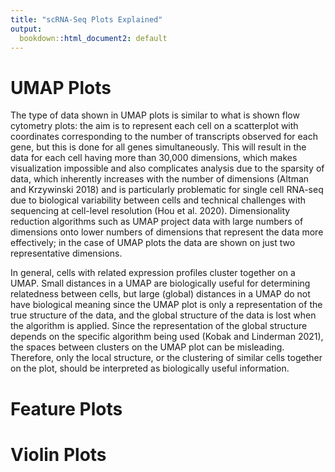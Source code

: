```yaml
---
title: "scRNA-Seq Plots Explained"
output: 
  bookdown::html_document2: default
---
```


# UMAP Plots 

The type of data shown in UMAP plots is similar to what is shown flow cytometry plots: the aim is to represent each cell on a scatterplot with coordinates corresponding to the number of transcripts observed for each gene, but this is done for all genes simultaneously. This will result in the data for each cell having more than 30,000 dimensions, which makes visualization impossible and also complicates analysis due to the sparsity of data, which inherently increases with the number of dimensions (Altman and Krzywinski 2018) and is particularly problematic for single cell RNA-seq due to biological variability between cells and technical challenges with sequencing at cell-level resolution (Hou et al. 2020). Dimensionality reduction algorithms such as UMAP project data with large numbers of dimensions onto lower numbers of dimensions that represent the data more effectively; in the case of UMAP plots the data are shown on just two representative dimensions. 

In general, cells with related expression profiles cluster together on a UMAP. Small distances in a UMAP are biologically useful for determining relatedness between cells, but large (global) distances in a UMAP do not have biological meaning since the UMAP plot is only a representation of the true structure of the data, and the global structure of the data is lost when the algorithm is applied. Since the representation of the global structure depends on the specific algorithm being used (Kobak and Linderman 2021), the spaces between clusters on the UMAP plot can be misleading. Therefore, only the local structure, or the clustering of similar cells together on the plot, should be interpreted as biologically useful information.


# Feature Plots



# Violin Plots